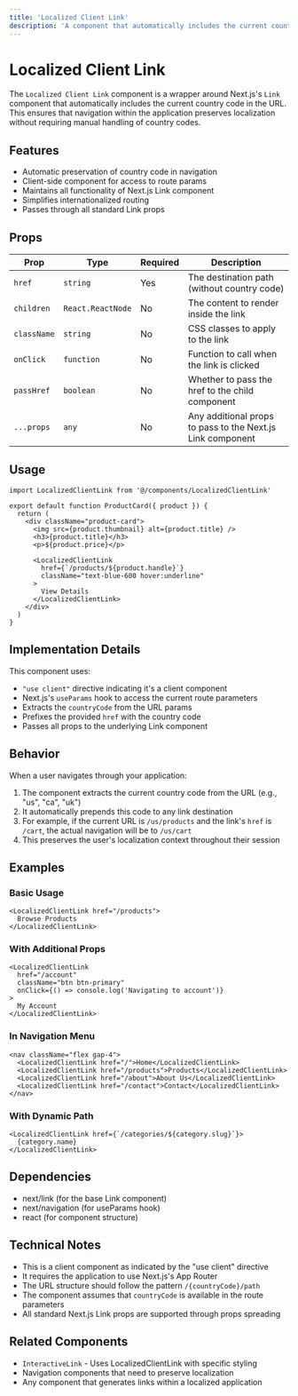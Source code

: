 ```yaml
---
title: 'Localized Client Link'
description: 'A component that automatically includes the current country code in Next.js Link navigation.'
---
```


# Localized Client Link

The `Localized Client Link` component is a wrapper around Next.js's `Link` component that automatically includes the current country code in the URL. This ensures that navigation within the application preserves localization without requiring manual handling of country codes.

## Features

- Automatic preservation of country code in navigation
- Client-side component for access to route params
- Maintains all functionality of Next.js Link component
- Simplifies internationalized routing
- Passes through all standard Link props

## Props

| Prop | Type | Required | Description |
|------|------|----------|-------------|
| `href` | `string` | Yes | The destination path (without country code) |
| `children` | `React.ReactNode` | No | The content to render inside the link |
| `className` | `string` | No | CSS classes to apply to the link |
| `onClick` | `function` | No | Function to call when the link is clicked |
| `passHref` | `boolean` | No | Whether to pass the href to the child component |
| `...props` | `any` | No | Any additional props to pass to the Next.js Link component |

## Usage

```tsx copy
import LocalizedClientLink from '@/components/LocalizedClientLink'

export default function ProductCard({ product }) {
  return (
    <div className="product-card">
      <img src={product.thumbnail} alt={product.title} />
      <h3>{product.title}</h3>
      <p>${product.price}</p>
      
      <LocalizedClientLink 
        href={`/products/${product.handle}`}
        className="text-blue-600 hover:underline"
      >
        View Details
      </LocalizedClientLink>
    </div>
  )
}
```

## Implementation Details

This component uses:
- `"use client"` directive indicating it's a client component
- Next.js's `useParams` hook to access the current route parameters
- Extracts the `countryCode` from the URL params
- Prefixes the provided `href` with the country code
- Passes all props to the underlying Link component

## Behavior

When a user navigates through your application:

1. The component extracts the current country code from the URL (e.g., "us", "ca", "uk")
2. It automatically prepends this code to any link destination
3. For example, if the current URL is `/us/products` and the link's `href` is `/cart`, the actual navigation will be to `/us/cart`
4. This preserves the user's localization context throughout their session

## Examples

### Basic Usage

```tsx copy
<LocalizedClientLink href="/products">
  Browse Products
</LocalizedClientLink>
```

### With Additional Props

```tsx copy
<LocalizedClientLink 
  href="/account" 
  className="btn btn-primary"
  onClick={() => console.log('Navigating to account')}
>
  My Account
</LocalizedClientLink>
```

### In Navigation Menu

```tsx copy
<nav className="flex gap-4">
  <LocalizedClientLink href="/">Home</LocalizedClientLink>
  <LocalizedClientLink href="/products">Products</LocalizedClientLink>
  <LocalizedClientLink href="/about">About Us</LocalizedClientLink>
  <LocalizedClientLink href="/contact">Contact</LocalizedClientLink>
</nav>
```

### With Dynamic Path

```tsx copy
<LocalizedClientLink href={`/categories/${category.slug}`}>
  {category.name}
</LocalizedClientLink>
```

## Dependencies

- next/link (for the base Link component)
- next/navigation (for useParams hook)
- react (for component structure)

## Technical Notes

- This is a client component as indicated by the "use client" directive
- It requires the application to use Next.js's App Router
- The URL structure should follow the pattern `/{countryCode}/path`
- The component assumes that `countryCode` is available in the route parameters
- All standard Next.js Link props are supported through props spreading

## Related Components

- `InteractiveLink` - Uses LocalizedClientLink with specific styling
- Navigation components that need to preserve localization
- Any component that generates links within a localized application